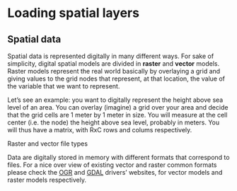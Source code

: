 # Loading spatial layers {#io}

## Spatial data {#read}

Spatial data is represented digitally in many different ways. For sake of simplicity, digital spatial models are divided in **raster** and **vector** models. Raster models represent the real world basically by overlaying a grid and giving values to the grid nodes that represent, at that location, the value of the variable that we want to represent.

Let's see an example: you want to digitally represent the height above sea level of an area. You can overlay (imagine) a grid over your area and decide that the grid cells are 1 meter by 1 meter in size. You will measure at the cell center (i.e. the node) the height above sea level, probably in meters. You will thus have a matrix, with RxC rows and colums respectively.

Raster and vector file types

Data are digitally stored in memory with different formats that correspond to files. For a nice over view of existing vector and raster common formats please check the [OGR](https://gdal.org/drivers/vector/index.html) and [GDAL](https://gdal.org/drivers/raster/index.html) drivers' websites, for vector models and raster models respectively.
